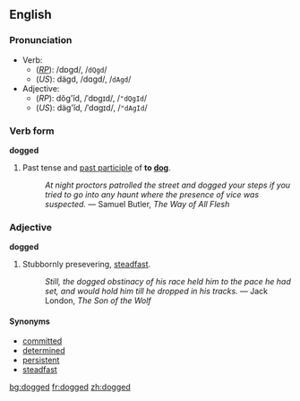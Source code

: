 ==English==
===Pronunciation===
*Verb:
**(''[[RP]]''): /dɒgd/, /<tt>dQgd</tt>/
**(''US''): dägd, /dɑgd/, /<tt>dAgd</tt>/
*Adjective:
**(''RP''): dŏg'ĭd, /ˈdɒgɪd/, /<tt>"dQgId</tt>/
**(''US''): däg'ĭd, /ˈdɑgɪd/, /<tt>"dAgId</tt>/

===Verb form===
'''dogged'''

#Past tense and [[past participle]] of '''to [[dog]]'''.
#:''At night proctors patrolled the street and dogged your steps if you tried to go into any haunt where the presence of vice was suspected.'' &mdash; Samuel Butler, ''The Way of All Flesh''

===Adjective===
'''dogged'''

#Stubbornly presevering, [[steadfast]].
#:''Still, the dogged obstinacy of his race held him to the pace he had set, and would hold him till he dropped in his tracks.'' &mdash; Jack London, ''The Son of the Wolf''

====Synonyms====
*[[committed]]
*[[determined]]
*[[persistent]]
*[[steadfast]]

[[bg:dogged]]
[[fr:dogged]]
[[zh:dogged]]